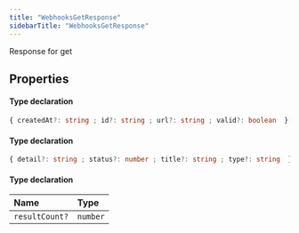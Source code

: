 ```yaml
---
title: "WebhooksGetResponse"
sidebarTitle: "WebhooksGetResponse"
---
```


Response for get

## Properties

<ResponseField name="data" type="Object">


#### Type declaration

```ts
{ createdAt?: string ; id?: string ; url?: string ; valid?: boolean  }[]
```
</ResponseField>



<ResponseField name="errors" type="Object">


#### Type declaration

```ts
{ detail?: string ; status?: number ; title?: string ; type?: string  }[]
```
</ResponseField>



<ResponseField name="meta" type="Object">


#### Type declaration
</ResponseField>


| Name | Type |
| :------ | :------ |
| `resultCount?` | `number` |


